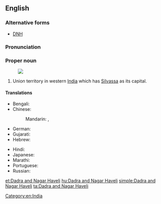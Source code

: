 ==English==
{{wikipedia}}
===Alternative forms===
*[[DNH]]
===Pronunciation===
{{IPA|/ˈdɑːdrɑː/ & /ˌnʌɡərˌhəˈvɛli/|lang=en}}
===Proper noun===
{{en-proper noun}}
[[Image:Dadra and Nagar Haveli in India (disputed hatched).svg|thumb|]]
# Union territory in western [[India]] which has [[Silvassa]] as its capital.

====Translations====
{{trans-top|Indian state territory}}
* Bengali: {{t|bn|দাদরা ও নগর হাভেলি|sc=Beng}}
* Chinese:
*: Mandarin: {{t|cmn|達德拉-納加爾哈維利|sc=Hani}}, {{t|cmn|达德拉-纳加尔哈维利|tr=Dádélā-Nàjiā'ěr-Hāwéilì|sc=Hani}}
* German: {{t|de|Dadra und Nagar Haveli}}
* Gujarati: {{t|gu|દાદરા અને નગર હવેલી|sc=Gujr}}
* Hebrew: {{t|he|דאדרה ונאגר הבלי}}
{{trans-mid}}
* Hindi: {{t|hi|दादर और नगर हवेली|tr=dādra aur nagar havēlī}}
* Japanese: {{t|ja|ダードラー及びナガル・ハヴェーリー|tr=Dādorā oyobi Nagaru-Havērī}}
* Marathi: {{t|mr|दादरा आणि नगर हवेली|sc=Deva}}
* Portuguese: {{t|pt|Dadra e Nagar Haveli}}
* Russian: {{t|ru|Дадра и Нагар-Хавели}}
{{trans-bottom}}

[[Category:en:India]]

[[et:Dadra and Nagar Haveli]]
[[hu:Dadra and Nagar Haveli]]
[[simple:Dadra and Nagar Haveli]]
[[ta:Dadra and Nagar Haveli]]